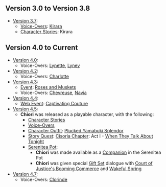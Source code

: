 {{Stub|Add in-game mentions in Furnishings, quests, and descriptions, if they exist. Add video references, such as Teasers, Trailers, Collected Miscellany and also (potentially) all Web Event appearances, Comic/Shorts appearances. External media in which a character only briefly appears but doesn't actually have anything of substance in it (e.g., the majority of Character Shorts, cameos in other characters' Character Demos) should not be added.}}
{{Lore History Intro}}

==Version 3.0 to Version 3.8==

* [[Version 3.7]]:
** [[Chiori/Lore#Character_Mentions|Voice-Overs]]: [[Kirara]]
** [[Chiori/Lore#Character_Mentions|Character Stories]]: Kirara

==Version 4.0 to Current==

* [[Version 4.0]]:
** Voice-Overs: [[Lynette]], [[Lyney]]
* [[Version 4.2]]:
** Voice-Overs: [[Charlotte]]
* [[Version 4.3]]:
** [[Event]]: [[Roses and Muskets]]
** Voice-Overs: [[Chevreuse]], [[Navia]]
* [[Version 4.4]]:
** [[Web Event]]: [[Captivating Couture]]
* [[Version 4.5]]:
** '''Chiori''' was released as a playable character, with the following:
*** [[Chiori/Lore|Character Stories]]
*** [[Chiori/Voice-Overs|Voice-Overs]]
*** [[Character Outfit]]: [[Plucked Yamabuki Splendor]]
*** [[Story Quest]]: [[Cisoria Chapter]]: Act I - [[When They Talk About Tonight]]
*** [[Serenitea Pot]]:
**** '''Chiori''' was made available as a [[Chiori/Companion|Companion]] in the Serenitea Pot
**** '''Chiori''' was given special [[Furnishing_Set#Gift_Sets|Gift Set]] dialogue with [[Court of Justice's Booming Commerce]] and [[Wakeful Spring]]
* [[Version 4.7]]:
** Voice-Overs: [[Clorinde]]